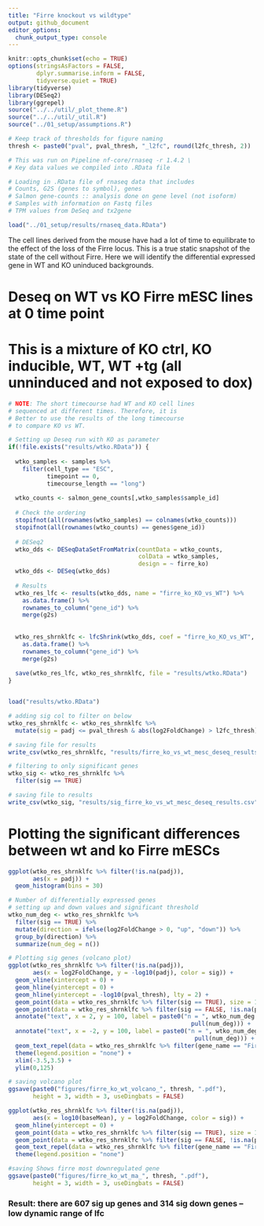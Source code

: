 ```yaml
---
title: "Firre knockout vs wildtype"
output: github_document
editor_options: 
  chunk_output_type: console
---
```


```r
knitr::opts_chunk$set(echo = TRUE)
options(stringsAsFactors = FALSE,
        dplyr.summarise.inform = FALSE,
        tidyverse.quiet = TRUE)
library(tidyverse)
library(DESeq2)
library(ggrepel)
source("../../util/_plot_theme.R")
source("../../util/_util.R")
source("../01_setup/assumptions.R")

# Keep track of thresholds for figure naming
thresh <- paste0("pval", pval_thresh, "_l2fc", round(l2fc_thresh, 2))
```

```r
# This was run on Pipeline nf-core/rnaseq -r 1.4.2 \
# Key data values we compiled into .RData file 

# Loading in .RData file of rnaseq data that includes
# Counts, G2S (genes to symbol), genes
# Salmon gene-counts :: analysis done on gene level (not isoform)
# Samples with information on Fastq files
# TPM values from DeSeq and tx2gene

load("../01_setup/results/rnaseq_data.RData")
```

The cell lines derived from the mouse have had a lot of time to equilibrate to the effect of the loss of the Firre locus. 
This is a true static snapshot of the state of the cell without Firre.
Here we will identify the differential expressed gene in WT and KO uninduced backgrounds.

# Deseq on WT vs KO Firre mESC lines at 0 time point
# This is a mixture of KO ctrl, KO inducible, WT, WT +tg (all unninduced and not exposed to dox)
```r

# NOTE: The short timecourse had WT and KO cell lines
# sequenced at different times. Therefore, it is 
# Better to use the results of the long timecourse
# to compare KO vs WT.

# Setting up Deseq run with KO as parameter 
if(!file.exists("results/wtko.RData")) {
  
  wtko_samples <- samples %>% 
    filter(cell_type == "ESC", 
           timepoint == 0, 
           timecourse_length == "long")
  
  wtko_counts <- salmon_gene_counts[,wtko_samples$sample_id]
  
  # Check the ordering
  stopifnot(all(rownames(wtko_samples) == colnames(wtko_counts)))
  stopifnot(all(rownames(wtko_counts) == genes$gene_id))
  
  # DESeq2
  wtko_dds <- DESeqDataSetFromMatrix(countData = wtko_counts, 
                                     colData = wtko_samples, 
                                     design = ~ firre_ko)
  wtko_dds <- DESeq(wtko_dds)
  
  # Results
  wtko_res_lfc <- results(wtko_dds, name = "firre_ko_KO_vs_WT") %>% 
    as.data.frame() %>%
    rownames_to_column("gene_id") %>% 
    merge(g2s) 
  
  
  wtko_res_shrnklfc <- lfcShrink(wtko_dds, coef = "firre_ko_KO_vs_WT", type = "apeglm") %>%
    as.data.frame() %>%
    rownames_to_column("gene_id") %>%
    merge(g2s)
  
  save(wtko_res_lfc, wtko_res_shrnklfc, file = "results/wtko.RData")
}


load("results/wtko.RData")

# adding sig col to filter on below
wtko_res_shrnklfc <- wtko_res_shrnklfc %>%
  mutate(sig = padj <= pval_thresh & abs(log2FoldChange) > l2fc_thresh)

# saving file for results
write_csv(wtko_res_shrnklfc, "results/firre_ko_vs_wt_mesc_deseq_results.csv")

# filtering to only significant genes
wtko_sig <- wtko_res_shrnklfc %>% 
  filter(sig == TRUE)

# saving file to results
write_csv(wtko_sig, "results/sig_firre_ko_vs_wt_mesc_deseq_results.csv")
```

# Plotting the significant differences between wt and ko Firre mESCs
```r

ggplot(wtko_res_shrnklfc %>% filter(!is.na(padj)), 
       aes(x = padj)) +
  geom_histogram(bins = 30)

# Number of differentially expressed genes
# setting up and down values and significant threshold 
wtko_num_deg <- wtko_res_shrnklfc %>%
  filter(sig == TRUE) %>%
  mutate(direction = ifelse(log2FoldChange > 0, "up", "down")) %>%
  group_by(direction) %>%
  summarize(num_deg = n())

# Plotting sig genes (volcano plot)
ggplot(wtko_res_shrnklfc %>% filter(!is.na(padj)), 
       aes(x = log2FoldChange, y = -log10(padj), color = sig)) +
  geom_vline(xintercept = 0) +
  geom_hline(yintercept = 0) +
  geom_hline(yintercept = -log10(pval_thresh), lty = 2) +
  geom_point(data = wtko_res_shrnklfc %>% filter(sig == TRUE), size = 1)  +
  geom_point(data = wtko_res_shrnklfc %>% filter(sig == FALSE, !is.na(padj)), size = 1, alpha = 0.7) +
  annotate("text", x = 2, y = 100, label = paste0("n = ", wtko_num_deg %>% filter(direction == "up") %>%
                                                    pull(num_deg))) +
  annotate("text", x = -2, y = 100, label = paste0("n = ", wtko_num_deg %>% filter(direction == "down") %>%
                                                     pull(num_deg))) +
  geom_text_repel(data = wtko_res_shrnklfc %>% filter(gene_name == "Firre"), aes(label = gene_name)) +
  theme(legend.position = "none") +
  xlim(-3.5,3.5) +
  ylim(0,125)

# saving volcano plot
ggsave(paste0("figures/firre_ko_wt_volcano_", thresh, ".pdf"), 
       height = 3, width = 3, useDingbats = FALSE)

ggplot(wtko_res_shrnklfc %>% filter(!is.na(padj)), 
       aes(x = log10(baseMean), y = log2FoldChange, color = sig)) +
  geom_hline(yintercept = 0) +
  geom_point(data = wtko_res_shrnklfc %>% filter(sig == TRUE), size = 1)  +
  geom_point(data = wtko_res_shrnklfc %>% filter(sig == FALSE, !is.na(padj)), size = 1, alpha = 0.7) +
  geom_text_repel(data = wtko_res_shrnklfc %>% filter(gene_name == "Firre"), aes(label = gene_name)) +
  theme(legend.position = "none")

#saving Shows firre most downregulated gene
ggsave(paste0("figures/firre_ko_wt_ma_", thresh, ".pdf"), 
       height = 3, width = 3, useDingbats = FALSE)


```
### Result: there are 607 sig up genes and 314 sig down genes -- low dynamic range of lfc